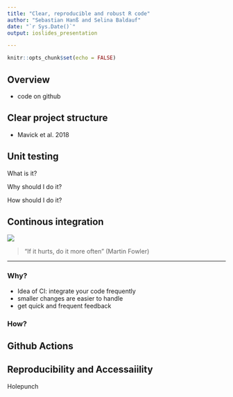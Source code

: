```yaml
---
title: "Clear, reproducible and robust R code"
author: "Sebastian Hanß and Selina Baldauf"
date: "`r Sys.Date()`"
output: ioslides_presentation

---
```


```r
knitr::opts_chunk$set(echo = FALSE)
```

## Overview

* code on github


## Clear project structure

* Mavick et al. 2018

## Unit testing

What is it?

Why should I do it?

How should I do it?

## Continous integration

![](images/pain_vs_time_ci.png)


> "If it hurts, do it more often" (Martin Fowler)

---

### Why?

* Idea of CI: integrate your code frequently
* smaller changes are easier to handle
* get quick and frequent feedback

### How?

## Github Actions

## Reproducibility and Accessaiility

Holepunch

